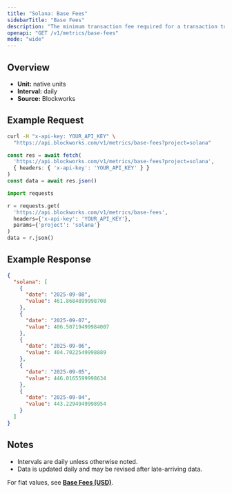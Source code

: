 ```yaml
---
title: "Solana: Base Fees"
sidebarTitle: "Base Fees"
description: "The minimum transaction fee required for a transaction to be included in a block"
openapi: "GET /v1/metrics/base-fees"
mode: "wide"
---
```


## Overview

- **Unit:** native units
- **Interval:** daily
- **Source:** Blockworks

## Example Request

<CodeGroup>

```bash cURL
curl -H "x-api-key: YOUR_API_KEY" \
  "https://api.blockworks.com/v1/metrics/base-fees?project=solana"
```

```typescript TypeScript
const res = await fetch(
  'https://api.blockworks.com/v1/metrics/base-fees?project=solana',
  { headers: { 'x-api-key': 'YOUR_API_KEY' } }
)
const data = await res.json()
```

```python Python
import requests

r = requests.get(
  'https://api.blockworks.com/v1/metrics/base-fees',
  headers={'x-api-key': 'YOUR_API_KEY'},
  params={'project': 'solana'}
)
data = r.json()
```

</CodeGroup>

## Example Response

```json
{
  "solana": [
    {
      "date": "2025-09-08",
      "value": 461.8684899998708
    },
    {
      "date": "2025-09-07",
      "value": 406.50719499984007
    },
    {
      "date": "2025-09-06",
      "value": 404.7022549998889
    },
    {
      "date": "2025-09-05",
      "value": 446.0165599998634
    },
    {
      "date": "2025-09-04",
      "value": 443.2294949998954
    }
  ]
}
```

## Notes
- Intervals are daily unless otherwise noted.
- Data is updated daily and may be revised after late-arriving data.

<Note>For fiat values, see **[Base Fees (USD)](./base-fees-usd)**.</Note>